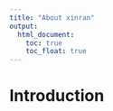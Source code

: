 ```yaml
---
title: "About xinran"
output: 
  html_document:
    toc: true
    toc_float: true
---
```


# Introduction



